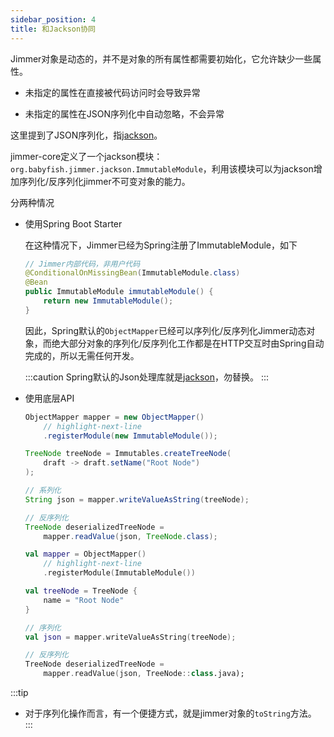 ```yaml
---
sidebar_position: 4
title: 和Jackson协同
---
```



Jimmer对象是动态的，并不是对象的所有属性都需要初始化，它允许缺少一些属性。

- 未指定的属性在直接被代码访问时会导致异常

- 未指定的属性在JSON序列化中自动忽略，不会异常

这里提到了JSON序列化，指[jackson](https://github.com/FasterXML/jackson)。

jimmer-core定义了一个jackson模块：`org.babyfish.jimmer.jackson.ImmutableModule`，利用该模块可以为jackson增加序列化/反序列化jimmer不可变对象的能力。

分两种情况

-   使用Spring Boot Starter

    在这种情况下，Jimmer已经为Spring注册了ImmutableModule，如下

    ```java
    // Jimmer内部代码，非用户代码
    @ConditionalOnMissingBean(ImmutableModule.class)
    @Bean
    public ImmutableModule immutableModule() {
        return new ImmutableModule();
    }
    ```

    因此，Spring默认的`ObjectMapper`已经可以序列化/反序列化Jimmer动态对象，而绝大部分对象的序列化/反序列化工作都是在HTTP交互时由Spring自动完成的，所以无需任何开发。

    :::caution
    Spring默认的Json处理库就是[jackson](https://github.com/FasterXML/jackson)，勿替换。
    :::

-   使用底层API

    <Tabs groupId="language">
    <TabItem value="java" label="Java">

    ```java
    ObjectMapper mapper = new ObjectMapper()
        // highlight-next-line
        .registerModule(new ImmutableModule());

    TreeNode treeNode = Immutables.createTreeNode(
        draft -> draft.setName("Root Node")
    );

    // 系列化
    String json = mapper.writeValueAsString(treeNode);

    // 反序列化
    TreeNode deserializedTreeNode = 
        mapper.readValue(json, TreeNode.class);
    ```

    </TabItem>
    <TabItem value="kotlin" label="Kotlin">

    ```kotlin
    val mapper = ObjectMapper()
        // highlight-next-line
        .registerModule(ImmutableModule())

    val treeNode = TreeNode {
        name = "Root Node"
    }

    // 序列化
    val json = mapper.writeValueAsString(treeNode);

    // 反序列化
    TreeNode deserializedTreeNode = 
        mapper.readValue(json, TreeNode::class.java);
    ```

    </TabItem>
    </Tabs>

:::tip
- 对于序列化操作而言，有一个便捷方式，就是jimmer对象的`toString`方法。
:::